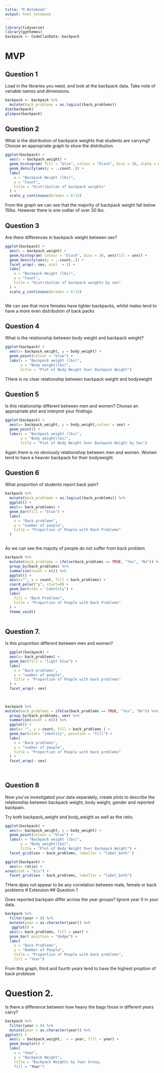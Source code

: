 ```yaml
---
title: "R Notebook"
output: html_notebook
---
```

```r
library(tidyverse)
library(ggthemes)
backpack <- CodeClanData::backpack
```
# MVP
## Question 1
Load in the libraries you need, and look at the backpack data. Take note of variable names and dimensions.

```r

backpack <- backpack %>% 
  mutate(back_problems = as.logical(back_problems))
dim(backpack)
glimpse(backpack)
```

## Question 2
What is the distribution of backpack weights that students are carrying? Choose an appropriate graph to show the distribution.

```r
ggplot(backpack) +
  aes(x = backpack_weight) +
  geom_histogram( fill = "blue", colour = "black", bins = 30, alpha = 0.5) +
  geom_density(aes(y = ..count..)) + 
  labs(
    x = "Backpack Weight (lbs)",
    y = "Count",
    title = "Distribution of backpack weights"
  ) +
  scale_y_continuous(breaks = 0:13)
```

From the graph we can see that the majority of backpack weight fall below 15lbs. However there is one outlier of over 30 lbs.

## Question 3
Are there differences in backpack weight between sex?
```r
ggplot(backpack) +
  aes(x = backpack_weight) +
  geom_histogram( colour = "black", bins = 30, aes(fill = sex)) +
  geom_density(aes(y = ..count..)) +
  facet_wrap(~ sex, ncol  = 1) +
  labs(
    x = "Backpack Weight (lbs)",
    y = "Count",
    title = "Distribution of backpack weights by sex"
  ) +
  scale_y_continuous(breaks = 0:13) 
 

```

We can see that more females have lighter backpacks, whilst males tend to have a more even distribution of back packs

## Question 4
What is the relationship between body weight and backpack weight?
```r
ggplot(backpack) +
  aes(x= backpack_weight, y = body_weight) +
  geom_point(colour = "blue") +
  labs(x = "Backpack weight (lbs)",
       y = "Body weight(lbs)",
       title = "Plot of Body Weight Over Backpack Weight")
```
 THere is no clear relationship between backpack weight and bodyweight
 
## Question 5
Is this relationship different between men and women? Choose an appropriate plot and interpret your findings.

```r
ggplot(backpack) +
  aes(x= backpack_weight, y = body_weight,colour = sex) +
  geom_point() +
  labs(x = "Backpack weight (lbs)",
       y = "Body weight(lbs)",
       title = "Plot of Body Weight Over Backpack Weight by Sex")
```

Again there is no obviously relationshop between men and women. Women tend to have a heavier backpack for their bodyweight.


## Question 6
What proportion of students report back pain?
```r
backpack %>% 
  mutate(back_problems = as.logical(back_problems)) %>% 
  ggplot() +
  aes(x= back_problems) +
  geom_bar(fill = "blue") +
  labs(
    x = "Back problems",
    y = "number of people",
    title = "Proportion of People with Back Problems"
  )
 
```

As we can see the majoity of people do not suffer from back problem 

```r
backpack %>% 
  mutate(back_problems = ifelse(back_problems == TRUE, "Yes", "No")) %>% 
  group_by(back_problems) %>% 
  summarise(count = n()) %>% 
  ggplot() +
  aes(x="", y = count, fill = back_problems) +
  coord_polar("y", start=0) +
  geom_bar(stat = "identity") +
  labs(
    fill = "Back Problems",
    title = "Proportion of People with Back Problems"
  ) +
  theme_void()
 
```

## Question 7.

Is this proportion different between men and women?

```r

  ggplot(backpack) +
  aes(x= back_problems) +
  geom_bar(fill = "light blue") +
  labs(
    x = "Back problems",
    y = "number of people",
    title = "Proportion of People with back problems"
  ) +
  facet_wrap(~ sex)
 
 
```
```r
backpack %>% 
mutate(back_problems = ifelse(back_problems == TRUE, "Yes", "No")) %>% 
  group_by(back_problems, sex) %>% 
  summarise(count = n()) %>% 
  ggplot() +
  aes(x= "", y = count, fill = back_problems ) +
  geom_bar(stat= "identity", position = "fill") +
  labs(
    x = "Back problems",
    y = "number of people",
    title = "Proportion of People with back problems"
  ) +
  facet_wrap(~ sex)
 
 
```

## Question 8
Now you’ve investigated your data separately, create plots to describe the relationship between backpack weight, body weight, gender and reported backpain.

Try both backpack_weight and body_weight as well as the ratio.

```r

ggplot(backpack) +
  aes(x= backpack_weight, y = body_weight) +
  geom_point(colour = "blue") +
  labs(x = "Backpack weight (lbs)",
       y = "Body weight(lbs)",
       title = "Plot of Body Weight Over Backpack Weight") + 
  facet_grid(sex ~ back_problems, labeller = "label_both" )


```

```r
ggplot(backpack) +
  aes(x= ratio) +
area(stat = "bin") + 
  facet_grid(sex ~ back_problems, labeller = "label_both")

```

THere dpes not appear to be any correlation between male, female or back problems 
# Extension 
## Question 1

Does reported backpain differ across the year groups? Ignore year 0 in your data.
```r
backpack %>% 
  filter(year > 0) %>% 
  mutate(year = as.character(year)) %>% 
   ggplot() +
  aes(x= back_problems, fill = year) +
  geom_bar( position = "dodge") + 
  labs(
    x = "Back Problems",
    y = "Number of People",
    title = "Proportion of People with back problems",
    fill = "Year")
``` 
From  this graph, third and fourth years tend to have the highest proption of back problesm

# Question 2.

Is there a difference between how heavy the bags those in different years carry?

```r
backpack %>% 
  filter(year > 0) %>% 
  mutate(year = as.character(year)) %>% 
ggplot() + 
  aes(y = backpack_weight,  x = year, fill = year) +
  geom_boxplot() +
  labs(
    x = "Year",
    y = "Backpack Weight",
    title = "Backpack Weights by Year Group,
    fill = "Year")
```


